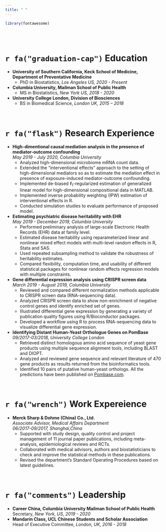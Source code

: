 ```yaml
---
title: " "
---
```

```r
library(fontawesome)
```
<br> 
<br> 


# `r fa("graduation-cap")` Education

* **University of Southern California, Keck School of Medicine, Department of Preventative Medicine**
  * PhD in Biostatistics, *Los Angeles US, 2020 - Present*
  
* **Columbia University, Mailman School of Public Health**
  * MS in Biostatistics, *New York US, 2018 - 2020*
  
* **University College London, Division of Biosciences**  
  * BS in Biomedical Science, *London UK, 2015 – 2018*  

<br> 

# `r fa("flask")` Research Experience

* **High-dimentional causal mediation analysis in the presence of mediator-outcome confounding** \
  *May 2019 - July 2020, Columbia University*
  + Analyzed high-dimensional microbiome mRNA count data.
  + Extended the "interventional effects" approach to the setting of high-dimensional mediators so as to estimate the mediation effect in presence of exposure-induced mediator-outcome confounding.
  + Implemented de-biased $\ell_1$-regularized estimation of generalized linear model for high-dimensional compositional data in MATLAB.
  + Implemented inverse probability weighting (IPW) estimation of interventional effects in R.
  + Conducted simulation studies to evaluate performance of proposed model.


* **Estimating psychiatric disease heritability with EHR**\
  *May 2019 - December 2019, Columbia University*
  + Performed preliminary analysis of large-scale Electronic Health Records (EHR) data at family level. 
  + Estimated disease heritability using reparameterized linear and nonlinear mixed effect models with multi-level random effects in R, Stata and SAS.
  + Used repeated subsampling method to validate the robustness of heritability estimates. 
  + Compared flexibility, computation time, and usability of different statistical packages for nonlinear random effects regression models with multiple constraints.


* **Gene differential expression analysis using CRISPR screen data**\
  *March 2019 - August 2019, Columbia University*
  + Reviewed and compared different normalization methods applicable to CRISPR screen data (RNA-sequencing data). 
  + Analyzed CRISPR screen data to show non-enrichment of negative control genes and identify enriched set of genes.  
  + Illustrated differential gene expression by generating a variety of publication quality figures using R/Bioconductor packages. 
  + Developed a workflow using R to process RNA-sequencing data to visualize differential gene expression. 


* **Identifying Distant Human-Yeast Orthologue Genes on PomBase**\
  *09/2017-03/2018, University College London*
  + Retrieved distinct homologous amino acid sequence of yeast gene products using multiple sequence alignment tools, including BLAST and DIOPT. 
  + Analyzed and reviewed gene sequence and relevant literature of 470 gene products as results returned from the bioinformatics tools.
  + Identified 10 pairs of putative human-yeast orthologs. All the predictions have been published on [Pombase.com](https://www.pombase.org/). 

<br> 

# `r fa("wrench")` Work Expereience  
* **Merck Sharp & Dohme (China) Co., Ltd. **\
  *Associate Advisor, Medical Affairs Department*\
  *06/2017-09/2017, Shanghai,China* 
  + Supported with study design, quality control and project management of 11 journal paper publications, including meta-analysis, epidemiological reviews and RCTs. 
  + Collaborated with medical advisors, authors and biostatisticians to check and improve the statistical methods in these publications. 
  + Revised the department’s Standard Operating Procedures based on latest guidelines.

<br> 

# `r fa("comments")` Leadership
* **Career China, Columbia University Mailman School of Public Health**  
  Secretary, *New York, US, 2019 - 2020*  
* **Mandarin Class, UCL Chinese Students and Scholar Association**  
  Head of Executive Committee, *London, UK, 2016 - 2018*  



